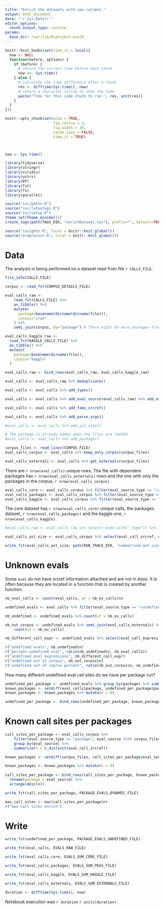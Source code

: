 ```yaml
---
title: "Enrich the datasets with new columns."
output: html_document
date: "`r Sys.Date()`"
editor_options: 
  chunk_output_type: console
params:
  base_dir: /var/lib/R/project-evalR
---
```


```r
knitr::knit_hooks$set(time_it = local({
  now <- NULL
  function(before, options) {
    if (before) {
      # record the current time before each chunk
      now <<- Sys.time()
    } else {
      # calculate the time difference after a chunk
      res <- difftime(Sys.time(), now)
      # return a character string to show the time
      paste("Time for this code chunk to run:", res, unit(res))
    }
  }
}))

knitr::opts_chunk$set(echo = TRUE,
                      fig.retina = 2,
                      fig.width = 10,
                      cache.lazy = FALSE,
                      time_it = TRUE)



now <- Sys.time() 

library(tidyverse)
library(stringr)
library(viridis)
library(vctrs)
library(DT)
library(fst)
library(fs)
library(parallel)

source("inc/paths.R")
source("inc/latextags.R")
source("inc/setup.R")
theme_set(theme_minimal())
create_tags(path(TAGS_DIR, "enrichDataset.tex"), prefix="", default=TRUE)

source("insights.R", local = knitr::knit_global())
source("preprocess.R", local = knitr::knit_global())
```

# Data

The analysis is being performed on a dataset read from file `r CALLS_FILE`.

```r
file_info(CALLS_FILE)
```


```r
corpus <- read_fst(CORPUS_DETAILS_FILE)

eval_calls_raw <-
    read_fst(CALLS_FILE) %>%
    as_tibble() %>%
    mutate(
      package=basename(dirname(dirname(file))),
      corpus="cran"
    ) %>%
    semi_join(corpus, by="package") # There might be more packages traced than what is in the corpus

eval_calls_kaggle_raw <- 
  read_fst(KAGGLE_CALLS_FILE) %>%
  as_tibble() %>% 
  mutate(
    package=basename(dirname(file)),
    corpus="kaggle"
  )

eval_calls_raw <- bind_rows(eval_calls_raw, eval_calls_kaggle_raw)
```

```r
eval_calls <- eval_calls_raw %>% deduplicate()
```

```r
eval_calls <- eval_calls %>% add_types()
```

```r
eval_calls <- eval_calls %>% add_eval_source(eval_calls_raw) %>% add_eval_source_type()
```



```r
eval_calls <- eval_calls %>% add_fake_srcref()
```

```r
eval_calls <- eval_calls %>% add_parse_args()
```

```r
#eval_calls <- eval_calls %>% add_ast_size()
```

```r
# The package is already added when the files are loaded
#eval_calls <- eval_calls %>% add_package()
```

```r
corpus_files <- read_lines(CORPUS_FILE)
eval_calls_corpus <- eval_calls %>% keep_only_corpus(corpus_files)

eval_calls_externals <- eval_calls %>% get_externals(corpus_files)
```


There are `r nrow(eval_calls)` unique rows. The file with dependent packages has `r nrow(eval_calls_externals)` rows and the one with only the packages in the corpus, `r nrow(eval_calls_corpus)`.

```r
eval_calls_core <- eval_calls_corpus %>% filter(eval_source_type == "core")
eval_calls_packages <- eval_calls_corpus %>% filter(eval_source_type == "package" )
eval_calls_kaggle <- eval_calls_corpus %>% filter(eval_source_type == "kaggle")
```

The core dataset has `r nrow(eval_calls_core)` unique calls, the packages dataset, `r nrow(eval_calls_packages)` and the kaggle one, `r nrow(eval_calls_kaggle)`.

```r
#eval_calls_raw <- eval_calls_raw %>% select(-ends_with("_type")) %>% left_join(eval_calls)

```

```r
eval_calls_ast_size <- eval_calls_corpus %>% select(eval_call_srcref, caller_package, caller_function, eval_source_type, expr_resolved_nodes, nb_ev_calls)

write_fst(eval_calls_ast_size, path(RUN_TRACE_DIR, "summarized-ast-size.fst"))
```


# Unknown evals

Some `eval` do not have srcref information attached and are not in *base*. It is often because they are located in a function that is created by another function.

```r

nb_eval_calls <- count(eval_calls, wt = nb_ev_calls)$n

undefined_evals <- eval_calls %>% filter(eval_source_type == "<undefined>")

nb_undefined <- undefined_evals %>% count(wt = nb_ev_calls)

nb_out_corpus <- undefined_evals %>% semi_join(eval_calls_externals) %>%
    count(wt = nb_ev_calls)

nb_different_call_expr <- undefined_evals %>% select(eval_call_expression) %>% n_distinct()

r("undefined evals", nb_undefined$n)
r("percent undefined eval", ratio(nb_undefined$n, nb_eval_calls))
r("undefined eval expressions", nb_different_call_expr)
r("undefined out of corpus", nb_out_corpus$n)
r("undefined out of coprus percent", ratio(nb_out_corpus$n, nb_undefined$n))
```


How many different undefined eval call sites do we have per package run?

```r
undefined_per_package <- undefined_evals %>% group_by(package) %>% summarize(n = n_distinct(eval_call_expression)) 
known_packages <- setdiff(eval_calls$package, undefined_per_package$package) %>% as_tibble_col(column_name = "package")
known_packages <- known_packages %>% mutate(n = 0)

undefined_per_package <- bind_rows(undefined_per_package, known_packages) %>% arrange(desc(n))

```


# Known call sites per packages

```r
call_sites_per_package <- eval_calls_corpus %>% 
    filter(eval_source_type == "package", eval_source %in% corpus_files) %>%
    group_by(eval_source) %>%
    summarize(n = n_distinct(eval_call_srcref)) 

known_packages <- setdiff(corpus_files, call_sites_per_package$eval_source) %>% as_tibble_col(column_name = "eval_source")

known_packages <- known_packages %>% mutate(n = 0)
    
call_sites_per_package <- bind_rows(call_sites_per_package, known_packages) %>%
  rename(package = eval_source) %>% 
  arrange(desc(n))

write_fst(call_sites_per_package, PACKAGE_EVALS_DYNAMIC_FILE)

```


```r
max_call_sites <- max(call_sites_per_package$n)
r("max call sites enrich")
```


# Write

```r
write_fst(undefined_per_package, PACKAGE_EVALS_UNDEFINED_FILE)

write_fst(eval_calls, EVALS_RAW_FILE)

write_fst(eval_calls_core, EVALS_SUM_CORE_FILE)

write_fst(eval_calls_packages, EVALS_SUM_PKGS_FILE)

write_fst(eval_calls_kaggle, EVALS_SUM_KAGGLE_FILE)

write_fst(eval_calls_externals, EVALS_SUM_EXTERNALS_FILE)
```


```r
duration <- difftime(Sys.time(), now)
```


Notebook execution was `r duration` `r units(duration)`.

